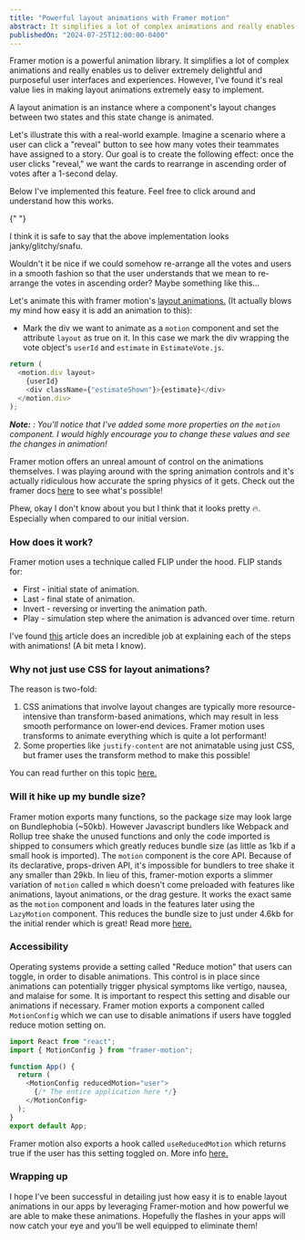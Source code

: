 ```yaml
---
title: "Powerful layout animations with Framer motion"
abstract: It simplifies a lot of complex animations and really enables us to deliver
publishedOn: "2024-07-25T12:00:00-0400"
---
```


Framer motion is a powerful animation library. It simplifies a lot of complex animations and really enables us to deliver extremely delightful and purposeful
user interfaces and experiences.
However, I've found it's real value lies in making layout animations extremely easy to implement.

A layout animation is an instance where a component's layout changes between two states and this state change is animated.

Let's illustrate this with a real-world example. Imagine a scenario where a user can click a "reveal" button to see how many votes their teammates have assigned to a story. Our goal is to create the following effect: once the user clicks "reveal," we want the cards to rearrange in ascending order of votes after a 1-second delay.

Below I've implemented this feature. Feel free to click around and understand how this works.

<SandpackNoAnimation />{" "}

I think it is safe to say that the above implementation
looks janky/glitchy/snafu.

Wouldn't it be nice if we could somehow re-arrange all the votes and users in a smooth fashion so that the user understands that we mean to re-arrange the votes in ascending order? Maybe something like this...

<RevealVotesAnimation />

Let's animate this with framer motion's <a href="https://www.framer.com/motion/" target="_blank" rel="noopener">layout animations.</a> (It actually blows my mind how easy it is add an animation to this):

- Mark the div we want to animate as a `motion` component and set the attribute `layout` as true on it.
  In this case we mark the div wrapping the vote object's `userId` and `estimate` in `EstimateVote.js`.

```js
return (
  <motion.div layout>
    {userId}
    <div className={"estimateShown"}>{estimate}</div>
  </motion.div>
);
```

<SandpackAnimation />

_**Note:** : You'll notice that I've added some more properties on the `motion` component. I would highly encourage you to change these values and see the changes in animation!_

Framer motion offers an unreal amount of control on the animations themselves. I was playing around with the spring animation controls and it's actually ridiculous how accurate the spring physics of it gets.
Check out the framer docs <a href="https://www.framer.com/motion/animation/" target="_blank" rel="noopener">here</a> to see what's possible!

Phew, okay I don't know about you but I think that it looks pretty 🔥. Especially when compared to our initial version.

### How does it work?

Framer motion uses a technique called FLIP under the hood. FLIP stands for:

- First - initial state of animation.
- Last - final state of animation.
- Invert - reversing or inverting the animation path.
- Play - simulation step where the animation is advanced over time. return

I've found <a href="https://www.nan.fyi/magic-motion#introducing-flip" target="\_blank" rel="noopener">this</a> article does an incredible job at explaining each of the steps with animations!
(A bit meta I know).

### Why not just use CSS for layout animations?

The reason is two-fold:

1. CSS animations that involve layout changes are typically more resource-intensive than transform-based animations, which may result in less smooth performance on lower-end devices. Framer motion uses transforms to animate everything which is quite a lot performant!
2. Some properties like `justify-content` are not animatable using just CSS, but framer uses the transform method to make this possible!

You can read further on this topic <a href="https://aerotwist.com/blog/flip-your-animations/" target="_blank" rel="noopener">here.</a>

### Will it hike up my bundle size?

Framer motion exports many functions, so the package size may look large on Bundlephobia (~50kb). However Javascript bundlers like Webpack and Rollup tree shake the unused functions and only the code imported is shipped to consumers which greatly reduces bundle size (as little as 1kb if a small hook is imported).
The `motion` component is the core API. Because of its declarative, props-driven API, it's impossible for bundlers to tree shake it any smaller than 29kb.
In lieu of this, framer-motion exports a slimmer variation of `motion` called `m` which doesn't come preloaded with features like animations, layout animations, or the drag gesture. It works the exact same as the `motion` component and loads in the features later using the `LazyMotion` component. This reduces the bundle size to just under 4.6kb for the initial render which is great!
Read more <a href="https://www.framer.com/motion/guide-reduce-bundle-size/#how-to-reduce-the-size-of-the-motion-component" target="_blank" rel="noopener">here.</a>

### Accessibility

Operating systems provide a setting called "Reduce motion" that users can toggle, in order to disable animations. This control is in place since animations can potentially trigger physical symptoms like vertigo, nausea, and malaise for some.
It is important to respect this setting and disable our animations if necessary. Framer motion exports a component called `MotionConfig` which we can use to disable animations if users have toggled reduce motion setting on.

```js
import React from "react";
import { MotionConfig } from "framer-motion";

function App() {
  return (
    <MotionConfig reducedMotion="user">
      {/* The entire application here */}
    </MotionConfig>
  );
}
export default App;
```

Framer motion also exports a hook called `useReducedMotion` which returns true if the user has this setting toggled on. More info <a href="https://www.framer.com/motion/use-reduced-motion/" target="_blank" rel="noopener">here.</a>

### Wrapping up

I hope I've been successful in detailing just how easy it is to enable layout animations in our apps by leveraging Framer-motion and how powerful we are able to make these animations. Hopefully the flashes in your apps will now catch your eye and you'll be well equipped to eliminate them!

